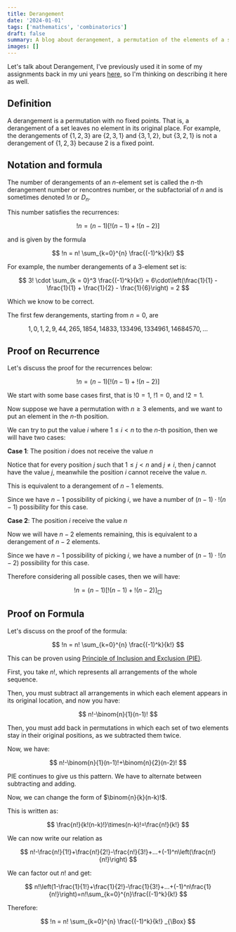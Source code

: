 ```yaml
---
title: Derangement
date: '2024-01-01'
tags: ['mathematics', 'combinatorics']
draft: false
summary: A blog about derangement, a permutation of the elements of a set in which no element appears in its original position.
images: []
---
```


Let's talk about Derangement, I've previously used it in some of my assignments back in my uni years [here](https://informatika.stei.itb.ac.id/~rinaldi.munir/Matdis/2019-2020/Makalah2019/13518012.pdf), so I'm thinking on describing it here as well.

## Definition

A derangement is a permutation with no fixed points. That is, a derangement of a set leaves no element in its original place. For example, the derangements of $\{1,2,3\}$ are $\{2, 3, 1\}$ and $\{3, 1, 2\}$, but $\{3,2, 1\}$ is not a derangement of $\{1,2,3\}$ because $2$ is a fixed point.

## Notation and formula

The number of derangements of an $n$-element set is called the $n$-th derangement number or rencontres number, or the subfactorial of $n$ and is sometimes denoted $!n$ or $D_n$.

This number satisfies the recurrences:

$$
!n = (n - 1)\left[!(n - 1) + !(n - 2)\right]
$$

and is given by the formula

$$
!n = n! \sum_{k=0}^{n} \frac{(-1)^k}{k!}
$$

For example, the number derangements of a $3$-element set is:

$$
3! \cdot \sum_{k = 0}^3 \frac{(-1)^k}{k!} = 6\cdot\left(\frac{1}{1} - \frac{1}{1} + \frac{1}{2} - \frac{1}{6}\right) = 2
$$

Which we know to be correct.

The first few derangements, starting from $n=0$, are

$$
1, 0, 1, 2, 9, 44, 265, 1854, 14833, 133496, 1334961, 14684570, \ldots
$$

## Proof on Recurrence

Let's discuss the proof for the recurrences below:

$$
!n = (n - 1)\left[!(n - 1) + !(n - 2)\right]
$$

We start with some base cases first, that is $!0 = 1$, $!1 = 0$, and $!2 = 1$.

Now suppose we have a permutation with $n \geq 3$ elements, and we want to put an element in the $n$-th position.

We can try to put the value $i$ where $1 \leq i < n$ to the $n$-th position, then we will have two cases:

**Case $1$**: The position $i$ does not receive the value $n$

Notice that for every position $j$ such that $1 \leq j < n$ and $j \neq i$, then $j$ cannot have the value $j$, meanwhile the position $i$ cannot receive the value $n$.

This is equivalent to a derangement of $n-1$ elements.

Since we have $n-1$ possibility of picking $i$, we have a number of $(n-1) \cdot !(n-1)$ possibility for this case.

**Case $2$**: The position $i$ receive the value $n$

Now we will have $n-2$ elements remaining, this is equivalent to a derangement of $n-2$ elements.

Since we have $n-1$ possibility of picking $i$, we have a number of $(n-1) \cdot !(n-2)$ possibility for this case.

Therefore considering all possible cases, then we will have:

$$
!n = (n - 1)\left[!(n - 1) + !(n - 2)\right] _{\Box}
$$

## Proof on Formula

Let's discuss on the proof of the formula:

$$
!n = n! \sum_{k=0}^{n} \frac{(-1)^k}{k!}
$$

This can be proven using [Principle of Inclusion and Exclusion (PIE)](https://brilliant.org/wiki/principle-of-inclusion-and-exclusion-pie/).

First, you take $n!$, which represents all arrangements of the whole sequence.

Then, you must subtract all arrangements in which each element appears in its original location, and now you have:

$$
n!-\binom{n}{1}(n-1)!
$$

Then, you must add back in permutations in which each set of two elements stay in their original positions, as we subtracted them twice.

Now, we have:

$$
n!-\binom{n}{1}(n-1)!+\binom{n}{2}(n-2)!
$$

PIE continues to give us this pattern. We have to alternate between subtracting and adding.

Now, we can change the form of $\binom{n}{k}(n-k)!$.

This is written as:

$$
\frac{n!}{k!(n-k)!}\times(n-k)!=\frac{n!}{k!}
$$

We can now write our relation as

$$
n!-\frac{n!}{1!}+\frac{n!}{2!}-\frac{n!}{3!}+...+(-1)^n\left(\frac{n!}{n!}\right)
$$

We can factor out $n!$ and get:

$$
n!\left(1-\frac{1}{1!}+\frac{1}{2!}-\frac{1}{3!}+...+(-1)^n\frac{1}{n!}\right)=n!\sum_{k=0}^{n}\frac{(-1)^k}{k!}
$$

Therefore:

$$
!n = n! \sum_{k=0}^{n} \frac{(-1)^k}{k!} _{\Box}
$$
